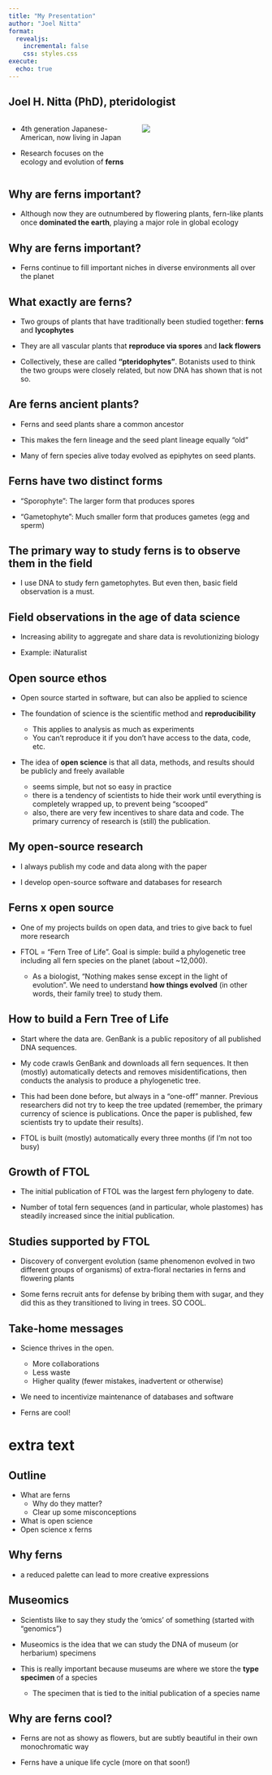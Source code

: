 ```yaml
---
title: "My Presentation"
author: "Joel Nitta"
format:
  revealjs:
    incremental: false
    css: styles.css
execute: 
  echo: true
---
```


## Joel H. Nitta (PhD), pteridologist

:::: {.columns}

::: {.column width="50%"}
- 4th generation Japanese-American, now living in Japan

- Research focuses on the ecology and evolution of **ferns**
:::

::: {.column width="50%"}
![](images/joel_in_field_jy-meyer.jpg)

:::

::::

## Why are ferns important?

- Although now they are outnumbered by flowering plants, fern-like plants once **dominated the earth**, playing a major role in global ecology

## Why are ferns important?

- Ferns continue to fill important niches in diverse environments all over the planet

## What exactly are ferns?

- Two groups of plants that have traditionally been studied together: **ferns** and **lycophytes**

- They are all vascular plants that **reproduce via spores** and **lack flowers**

- Collectively, these are called **"pteridophytes"**. Botanists used to think the two groups were closely related, but now DNA has shown that is not so.

## Are ferns ancient plants?

- Ferns and seed plants share a common ancestor

- This makes the fern lineage and the seed plant lineage equally "old"

- Many of fern species alive today evolved as epiphytes on seed plants.

## Ferns have two distinct forms

- "Sporophyte": The larger form that produces spores

- "Gametophyte": Much smaller form that produces gametes (egg and sperm)

## The primary way to study ferns is to observe them in the field

- I use DNA to study fern gametophytes. But even then, basic field observation is a must.

## Field observations in the age of data science

- Increasing ability to aggregate and share data is revolutionizing biology

- Example: iNaturalist

## Open source ethos

- Open source started in software, but can also be applied to science

- The foundation of science is the scientific method and **reproducibility**
  - This applies to analysis as much as experiments
  - You can't reproduce it if you don't have access to the data, code, etc.

- The idea of **open science** is that all data, methods, and results should be publicly and freely available
  - seems simple, but not so easy in practice
  - there is a tendency of scientists to hide their work until everything is completely wrapped up, to prevent being "scooped"
  - also, there are very few incentives to share data and code. The primary currency of research is (still) the publication.

## My open-source research

- I always publish my code and data along with the paper

- I develop open-source software and databases for research

## Ferns x open source

- One of my projects builds on open data, and tries to give back to fuel more research

- FTOL = "Fern Tree of Life". Goal is simple: build a phylogenetic tree including all fern species on the planet (about ~12,000).
  - As a biologist, "Nothing makes sense except in the light of evolution". We need to understand **how things evolved** (in other words, their family tree) to study them.

## How to build a Fern Tree of Life

- Start where the data are. GenBank is a public repository of all published DNA sequences.

- My code crawls GenBank and downloads all fern sequences. It then (mostly) automatically detects and removes misidentifications, then conducts the analysis to produce a phylogenetic tree.

- This had been done before, but always in a "one-off" manner. Previous researchers did not try to keep the tree updated (remember, the primary currency of science is publications. Once the paper is published, few scientists try to update their results).

- FTOL is built (mostly) automatically every three months (if I'm not too busy)

## Growth of FTOL

- The initial publication of FTOL was the largest fern phylogeny to date.

- Number of total fern sequences (and in particular, whole plastomes) has steadily increased since the initial publication.

## Studies supported by FTOL

- Discovery of convergent evolution (same phenomenon evolved in two different groups of organisms) of extra-floral nectaries in ferns and flowering plants

- Some ferns recruit ants for defense by bribing them with sugar, and they did this as they transitioned to living in trees. SO COOL.

## Take-home messages

- Science thrives in the open.
  - More collaborations
  - Less waste
  - Higher quality (fewer mistakes, inadvertent or otherwise)

- We need to incentivize maintenance of databases and software

- Ferns are cool!

# extra text

## Outline

- What are ferns
  - Why do they matter?
  - Clear up some misconceptions
- What is open science
- Open science x ferns

## Why ferns

- a reduced palette can lead to more creative expressions

## Museomics

- Scientists like to say they study the 'omics' of something (started with "genomics")

- Museomics is the idea that we can study the DNA of museum (or herbarium) specimens

- This is really important because museums are where we store the **type specimen** of a species
  - The specimen that is tied to the initial publication of a species name

## Why are ferns cool?

- Ferns are not as showy as flowers, but are subtly beautiful in their own monochromatic way

- Ferns have a unique life cycle (more on that soon!)